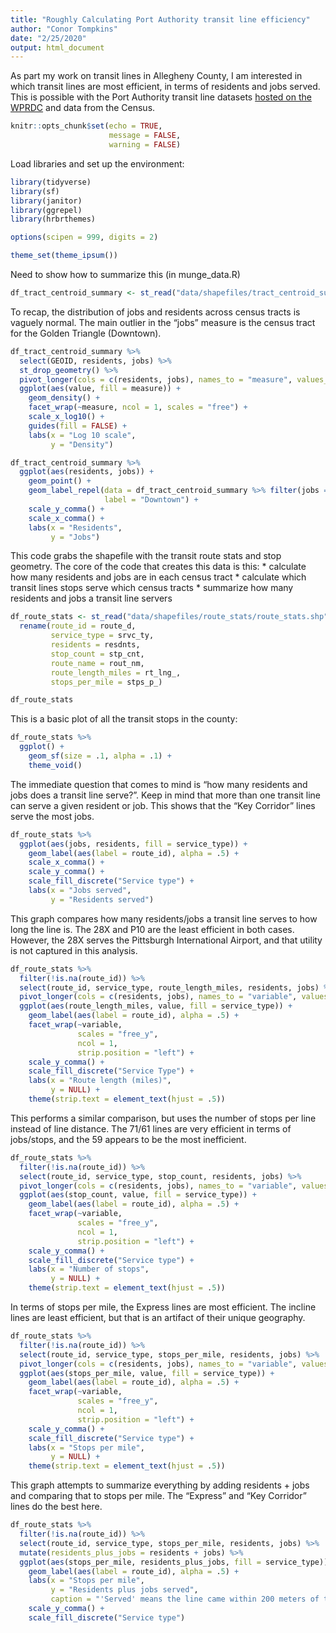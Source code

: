 ```yaml
---
title: "Roughly Calculating Port Authority transit line efficiency"
author: "Conor Tompkins"
date: "2/25/2020"
output: html_document
---
```


As part my work on transit lines in Allegheny County, I am interested in which transit lines are most efficient, in terms of residents and jobs served. This is possible with the Port Authority transit line datasets [hosted on the WPRDC]() and data from the Census.

```r
knitr::opts_chunk$set(echo = TRUE,
                      message = FALSE,
                      warning = FALSE)
```

Load libraries and set up the environment:
```r
library(tidyverse)
library(sf)
library(janitor)
library(ggrepel)
library(hrbrthemes)

options(scipen = 999, digits = 2)

theme_set(theme_ipsum())
```

Need to show how to summarize this (in munge_data.R)
```r
df_tract_centroid_summary <- st_read("data/shapefiles/tract_centroid_summary/tract_centroid_summary.shp")
```

To recap, the distribution of jobs and residents across census tracts is vaguely normal. The main outlier in the "jobs" measure is the census tract for the Golden Triangle (Downtown).
```r
df_tract_centroid_summary %>% 
  select(GEOID, residents, jobs) %>% 
  st_drop_geometry() %>% 
  pivot_longer(cols = c(residents, jobs), names_to = "measure", values_to = "value") %>% 
  ggplot(aes(value, fill = measure)) +
    geom_density() +
    facet_wrap(~measure, ncol = 1, scales = "free") +
    scale_x_log10() +
    guides(fill = FALSE) +
    labs(x = "Log 10 scale",
         y = "Density")
```

```r
df_tract_centroid_summary %>% 
  ggplot(aes(residents, jobs)) +
    geom_point() +
    geom_label_repel(data = df_tract_centroid_summary %>% filter(jobs == max(jobs)),
                     label = "Downtown") +
    scale_y_comma() +
    scale_x_comma() +
    labs(x = "Residents",
         y = "Jobs")
```

This code grabs the shapefile with the transit route stats and stop geometry. The core of the code that creates this data is this:
* calculate how many residents and jobs are in each census tract
* calculate which transit lines stops serve which census tracts
* summarize how many residents and jobs a transit line servers
```r
df_route_stats <- st_read("data/shapefiles/route_stats/route_stats.shp") %>% 
  rename(route_id = route_d,
         service_type = srvc_ty,
         residents = resdnts,
         stop_count = stp_cnt,
         route_name = rout_nm,
         route_length_miles = rt_lng_,
         stops_per_mile = stps_p_)

df_route_stats
```

This is a basic plot of all the transit stops in the county:
```r
df_route_stats %>% 
  ggplot() +
    geom_sf(size = .1, alpha = .1) +
    theme_void()
```

The immediate question that comes to mind is "how many residents and jobs does a transit line serve?". Keep in mind that more than one transit line can serve a given resident or job. This shows that the "Key Corridor" lines serve the most jobs.
```r
df_route_stats %>% 
  ggplot(aes(jobs, residents, fill = service_type)) +
    geom_label(aes(label = route_id), alpha = .5) +
    scale_x_comma() +
    scale_y_comma() +
    scale_fill_discrete("Service type") +
    labs(x = "Jobs served",
         y = "Residents served")
```

This graph compares how many residents/jobs a transit line serves to how long the line is. The 28X and P10 are the least efficient in both cases. However, the 28X serves the Pittsburgh International Airport, and that utility is not captured in this analysis.
```r
df_route_stats %>% 
  filter(!is.na(route_id)) %>% 
  select(route_id, service_type, route_length_miles, residents, jobs) %>% 
  pivot_longer(cols = c(residents, jobs), names_to = "variable", values_to = "value") %>% 
  ggplot(aes(route_length_miles, value, fill = service_type)) +
    geom_label(aes(label = route_id), alpha = .5) +
    facet_wrap(~variable, 
               scales = "free_y",
               ncol = 1,
               strip.position = "left") +
    scale_y_comma() +
    scale_fill_discrete("Service Type") +
    labs(x = "Route length (miles)",
         y = NULL) +
    theme(strip.text = element_text(hjust = .5))
```

This performs a similar comparison, but uses the number of stops per line instead of line distance. The 71/61 lines are very efficient in terms of jobs/stops, and the 59 appears to be the most inefficient.
```r
df_route_stats %>% 
  filter(!is.na(route_id)) %>% 
  select(route_id, service_type, stop_count, residents, jobs) %>% 
  pivot_longer(cols = c(residents, jobs), names_to = "variable", values_to = "value") %>% 
  ggplot(aes(stop_count, value, fill = service_type)) +
    geom_label(aes(label = route_id), alpha = .5) +
    facet_wrap(~variable, 
               scales = "free_y",
               ncol = 1,
               strip.position = "left") +
    scale_y_comma() +
    scale_fill_discrete("Service type") +
    labs(x = "Number of stops",
         y = NULL) +
    theme(strip.text = element_text(hjust = .5))
```

In terms of stops per mile, the Express lines are most efficient. The incline lines are least efficient, but that is an artifact of their unique geography.
```r
df_route_stats %>% 
  filter(!is.na(route_id)) %>% 
  select(route_id, service_type, stops_per_mile, residents, jobs) %>% 
  pivot_longer(cols = c(residents, jobs), names_to = "variable", values_to = "value") %>% 
  ggplot(aes(stops_per_mile, value, fill = service_type)) +
    geom_label(aes(label = route_id), alpha = .5) +
    facet_wrap(~variable, 
               scales = "free_y",
               ncol = 1,
               strip.position = "left") +
    scale_y_comma() +
    scale_fill_discrete("Service type") +
    labs(x = "Stops per mile",
         y = NULL) +
    theme(strip.text = element_text(hjust = .5))
```

This graph attempts to summarize everything by adding residents + jobs and comparing that to stops per mile. The "Express" and "Key Corridor" lines do the best here.
```r
df_route_stats %>% 
  filter(!is.na(route_id)) %>% 
  select(route_id, service_type, stops_per_mile, residents, jobs) %>% 
  mutate(residents_plus_jobs = residents + jobs) %>% 
  ggplot(aes(stops_per_mile, residents_plus_jobs, fill = service_type)) +
    geom_label(aes(label = route_id), alpha = .5) +
    labs(x = "Stops per mile",
         y = "Residents plus jobs served",
         caption = "'Served' means the line came within 200 meters of the center of a census tract") +
    scale_y_comma() +
    scale_fill_discrete("Service type")
```